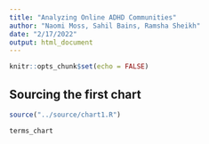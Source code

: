 ```yaml
---
title: "Analyzing Online ADHD Communities"
author: "Naomi Moss, Sahil Bains, Ramsha Sheikh"
date: "2/17/2022"
output: html_document
---
```


```r
knitr::opts_chunk$set(echo = FALSE)
```

## Sourcing the first chart
```r
source("../source/chart1.R")
```

```r
terms_chart
```

